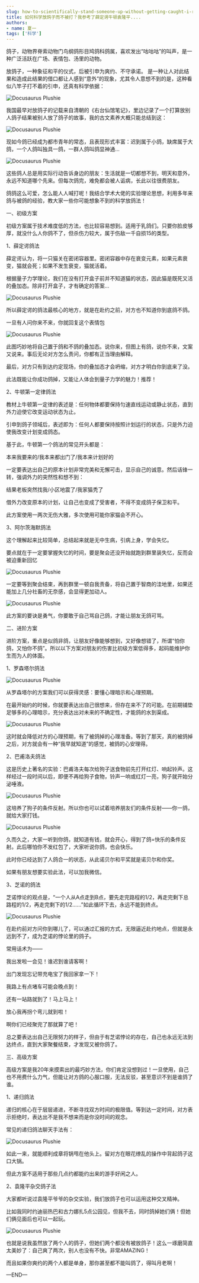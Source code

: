 ```yaml
---
slug: how-to-scientifically-stand-someone-up-without-getting-caught-i-referenced-schrödinger-newton-yuan-longping-and-others
title: 如何科学放鸽子而不被打？我参考了薛定谔牛顿袁隆平....
authors:
- name: 夏一
tags: ['科学']
---
```



鸽子，动物界脊索动物门鸟纲鸽形目鸠鸽科鸽属，喜欢发出“咕咕咕”的叫声，是一种广泛活跃在广场、表情包、汤里的动物。

放鸽子，一种象征和平的仪式，后被引申为爽约、不守承诺。 是一种让人对此结果和造成此结果的借口都让人感到“意外”的现象，尤其令人意想不到的是，这种看似八竿子打不着的引申，还真有科学依据：

![Docusaurus Plushie](./img/1.jpg)


我国最早对放鸽子的记载来自清朝的《右台仙馆笔记》，里边记录了一个打算放别人鸽子结果被别人放了鸽子的故事，我的古文素养大概只能总结到这：

![Docusaurus Plushie](./img/2.jpg)


现如今鸽已经成为都市青年的常态，且表现形式丰富：迟到属于小鸽，缺席属于大鸽，一个人鸽叫独具一鸽，一群人鸽叫鸽显神通...

![Docusaurus Plushie](./img/3.jpg)


这些鸽人总是用实际行动告诉身边的朋友：生活就是一切都想不到，明天和意外，永远不知道哪个先来。但每次鸽完，难免都会被人诟病，长此以往很费朋友。

鸽鸽这么可爱，怎么能人人喊打呢！我结合学术大佬的实验理论思想，利用多年来鸽与被鸽的经验，教大家一些你可能想象不到的科学放鸽法！

一、初级方案

初级方案属于技术难度低的方法，也比较容易想到。适用于乳鸽们。只要你脸皮够厚，就没什么人你鸽不了，但杀伤力较大，属于伤敌一千自损15的类型。

1、薛定谔鸽法

薛定谔认为，将一只猫关在密闭容器里。密闭容器中存在衰变元素，如果元素衰变，猫就会死；如果不发生衰变，猫就活着。

根据量子力学理论，我们在没有打开盒子前并不知道猫的状态，因此猫是既死又活的叠加态。除非打开盒子，才有确定的答案...

![Docusaurus Plushie](./img/4.jpg)


所以薛定谔的鸽法最核心的地方，就是在赴约之前，对方也不知道你到底鸽不鸽。

一旦有人问你来不来，你就回复这个表情包

![Docusaurus Plushie](./img/5.gif)


此图巧妙地将自己置于鸽和不鸽的叠加态。说你来，但图上有鸽，说你不来，文案又说来。事后无论对方怎么责问，你都有正当理由解释。

最后，对方只有到达约定现场，你的叠加态才会坍缩，对方才明白你到底来了没。

此法既能让你成功鸽掉，又能让人体会到量子力学的魅力！推荐！

2、牛顿第一定律鸽法

教材上牛顿第一定律的表述是：任何物体都要保持匀速直线运动或静止状态，直到外力迫使它改变运动状态为止。

引申到鸽子领域后，表述即为：任何人都要保持按照计划运行的状态，只是外力迫使我改变计划变成鸽态。

基于此，牛顿第一个鸽法的常见开头都是：

本来我要来的/我本来都出门了/我本来计划好的

一定要表达出自己的原本计划非常完美和无懈可击，显示自己的诚意。然后话锋一转，强调外力的突然性和想不到：

结果老板突然找我/小区地震了/我家猫秃了

借外力改变原本的计划，让自己也变成了受害者，不得不变成鸽子保卫和平。

此方案使用一两次无伤大雅，多次使用可能你家猫会不开心。

3、阿尔茨海默鸽法

这个理解起来比较简单，总结起来就是无中生病，引病上身，学会失忆。

要点就在于一定要掌握失忆的时间，要是聚会还没开始就跑到群里装失忆，反而会被迫重新回忆

![Docusaurus Plushie](./img/6.jpg)


一定要等到聚会结束，再到群里一顿自我责备，将自己置于智商的洼地里，如果还能加上几分社畜的无奈感，会显得更加动人。

![Docusaurus Plushie](./img/7.gif)


此方案的要诀是勇气，你要敢于自己骂自己鸽，才能让朋友无鸽可骂。

二、进阶方案

进阶方案，重点是似鸽非鸽，让朋友好像能够想到，又好像想错了，所谓“怕你鸽，又怕你不鸽”。所以以下方案对朋友的伤害比初级方案低得多，起码能维护你生而为人的体面。

1、罗森塔尔鸽法

![Docusaurus Plushie](./img/8.jpg)


从罗森塔尔的方案我们可以获得灵感：要懂心理暗示和心理预期。

在最开始约的时候，你就要表达出自己很想来，但存在来不了的可能。在前期铺垫足够多的心理暗示，充分表达出对未来的不确定性，才能鸽的水到渠成。

![Docusaurus Plushie](./img/9.jpg)


这时就会降低对方的心理预期，有了被鸽掉的心理准备。等到了那天，真的被鸽掉之后，对方就会有一种“我早就知道”的感觉，被鸽的心安理得。

2、巴甫洛夫鸽法

这是历史上著名的实验：巴甫洛夫每次给狗子送食物前先打开红灯、响起铃声。这样经过一段时间以后，即便不再给狗子食物，铃声一响或红灯一亮，狗子就开始分泌唾液。

![Docusaurus Plushie](./img/10.jpg)


这培养了狗子的条件反射。所以你也可以试着培养朋友们的条件反射——你一鸽，就给大家打钱。

![Docusaurus Plushie](./img/11.jpg)


久而久之，大家一听到你鸽，就知道有钱，就会开心，得到了鸽=快乐的条件反射。此后哪怕你不发红包了，大家听说你鸽，也会快乐。

此时你已经达到了人鸽合一的状态，从此诺贝尔和平奖就是诺贝尔和你奖。

如果有朋友想要实验此法，可以加我微信。

3、芝诺的鸽法

芝诺悖论的观点是，“一个人从A点走到B点，要先走完路程的1/2，再走完剩下总路程的1/2，再走完剩下的1/2……”如此循环下去，永远不能到终点。

![Docusaurus Plushie](./img/12.jpg)


在赴约前对方问你到哪儿了，可以通过汇报的方式，无限逼近赴约地点，但就是永远到不了，成为芝诺的悖论里的鸽子。

常用话术为——

我出发啦一会见！谁迟到谁请客啊！

出门发现忘记带充电宝了我回家拿一下！

我路上有点堵车可能会晚点到！

还有一站路就到了！马上马上！

放心我再拐个弯儿就到啦！

啊你们已经聚完了那就算了吧！

总之要表达出自己无限努力的样子，但由于有芝诺悖论的存在，自己也永远无法到达终点，直到大家聚餐结束，才发现又被你鸽了。

三、高级方案

高级方案是我20年来摸索出的最巧妙方法，你们肯定没想到过！一旦使用，自己也不用费什么力气，但能让对方鸽的心服口服，无法反驳，甚至意识不到是谁鸽了谁。

1、递归鸽法

递归的核心在于层层递进，不断寻找双方时间的极限值。等到达一定时间，对方表示拒绝时，表达出不是我不想来而是你没时间的观念。

常见的递归鸽法聊天手法有：

![Docusaurus Plushie](./img/13.jpg)


如此一来，就能顺利成章将锅甩在他头上。留对方在眼花缭乱的操作中背起鸽子这口大锅。

但此方案不适用于那些几点约都能约出来的游手好闲之人。

2、袁隆平杂交鸽子法

大家都听说过袁隆平爷爷的杂交实验，我们放鸽子也可以运用这种交叉精神。

比如我同时约迪丽热巴和古力娜扎5点公园见，但我不去，同时鸽掉她们俩！但她们俩见面后也可以一起玩。

![Docusaurus Plushie](./img/14.jpg)


也就是说我虽然放了两个人的鸽子，但她们两个都没有被放鸽子！这么一琢磨简直太美妙了：自己爽了两次，别人也没有不快。非常AMAZING！

而且如果你爽约的两个人都是单身，那你甚至都不能叫鸽了，得叫月老啊！


—END—